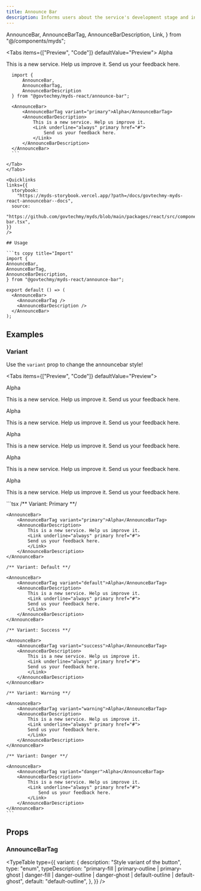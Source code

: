 ```yaml
---
title: Announce Bar
description: Informs users about the service's development stage and includes a link for submitting feedback. The phase banner is typically placed below the navigation menu to display the current status of the service, such as Alpha, Beta, or Maintenance.
---
```


  AnnounceBar,
  AnnounceBarTag,
  AnnounceBarDescription,
  Link,
} from "@/components/myds";

<Tabs items={["Preview", "Code"]} defaultValue="Preview">
  <Tab value="Preview" className="not-prose">
     <AnnounceBar>
        <AnnounceBarTag variant="primary">Alpha</AnnounceBarTag>
        <AnnounceBarDescription>
          <p>
            <span>This is a new service. Help us improve it. </span>
            <Link underline="always" primary href="#">
              <span>Send us your feedback here.</span>
            </Link>
          </p>
        </AnnounceBarDescription>
      </AnnounceBar>
  </Tab>
  <Tab value="Code">
  ```tsx copy
    import { 
        AnnounceBar, 
        AnnounceBarTag, 
        AnnounceBarDescription 
    } from "@govtechmy/myds-react/announce-bar";

    <AnnounceBar>
        <AnnounceBarTag variant="primary">Alpha</AnnounceBarTag>
        <AnnounceBarDescription>
            This is a new service. Help us improve it.
            <Link underline="always" primary href="#">
                Send us your feedback here.
            </Link>
        </AnnounceBarDescription>
    </AnnounceBar>
    ```

  </Tab>
</Tabs>

<Quicklinks
  links={{
    storybook:
      "https://myds-storybook.vercel.app/?path=/docs/govtechmy-myds-react-announcebar--docs",
    source:
      "https://github.com/govtechmy/myds/blob/main/packages/react/src/components/announce-bar.tsx",
  }}
/>

## Usage

```ts copy title="Import"
import {
  AnnounceBar,
  AnnounceBarTag,
  AnnounceBarDescription,
} from "@govtechmy/myds-react/announce-bar";
```

```tsx copy title="Anatomy"
export default () => (
  <AnnounceBar>
    <AnnounceBarTag />
    <AnnounceBarDescription />
  </AnnounceBar>
);
```

## Examples

### Variant

Use the `variant` prop to change the announcebar style!

<Tabs items={["Preview", "Code"]} defaultValue="Preview">
  <Tab value="Preview">
  <div className="space-y-2 not-prose">
    <AnnounceBar>
        <AnnounceBarTag variant="primary">Alpha</AnnounceBarTag>
        <AnnounceBarDescription>
            <p>
            <span>This is a new service. Help us improve it. </span>
            <Link underline="always" primary href="#">
                <span>Send us your feedback here.</span>
            </Link>
            </p>
        </AnnounceBarDescription>
    </AnnounceBar>
    <AnnounceBar>
        <AnnounceBarTag variant="default">Alpha</AnnounceBarTag>
        <AnnounceBarDescription>
            <p>
            <span>This is a new service. Help us improve it. </span>
            <Link underline="always" primary href="#">
                <span>Send us your feedback here.</span>
            </Link>
            </p>
        </AnnounceBarDescription>
    </AnnounceBar>
    <AnnounceBar>
        <AnnounceBarTag variant="success">Alpha</AnnounceBarTag>
        <AnnounceBarDescription>
            <p>
            <span>This is a new service. Help us improve it. </span>
            <Link underline="always" primary href="#">
                <span>Send us your feedback here.</span>
            </Link>
            </p>
        </AnnounceBarDescription>
    </AnnounceBar>
    <AnnounceBar>
        <AnnounceBarTag variant="warning">Alpha</AnnounceBarTag>
        <AnnounceBarDescription>
            <p>
            <span>This is a new service. Help us improve it. </span>
            <Link underline="always" primary href="#">
                <span>Send us your feedback here.</span>
            </Link>
            </p>
        </AnnounceBarDescription>
    </AnnounceBar>
    <AnnounceBar>
        <AnnounceBarTag variant="danger">Alpha</AnnounceBarTag>
        <AnnounceBarDescription>
            <p>
            <span>This is a new service. Help us improve it. </span>
            <Link underline="always" primary href="#">
                <span>Send us your feedback here.</span>
            </Link>
            </p>
        </AnnounceBarDescription>
    </AnnounceBar>
  </div>
  </Tab>
  <Tab value="Code">
  ```tsx
    /** Variant: Primary **/

    <AnnounceBar>
        <AnnounceBarTag variant="primary">Alpha</AnnounceBarTag>
        <AnnounceBarDescription>
            This is a new service. Help us improve it.
            <Link underline="always" primary href="#">
            Send us your feedback here.
            </Link>
        </AnnounceBarDescription>
    </AnnounceBar>

    /** Variant: Default **/

    <AnnounceBar>
        <AnnounceBarTag variant="default">Alpha</AnnounceBarTag>
        <AnnounceBarDescription>
            This is a new service. Help us improve it.
            <Link underline="always" primary href="#">
            Send us your feedback here.
            </Link>
        </AnnounceBarDescription>
    </AnnounceBar>

    /** Variant: Success **/

    <AnnounceBar>
        <AnnounceBarTag variant="success">Alpha</AnnounceBarTag>
        <AnnounceBarDescription>
            This is a new service. Help us improve it.
            <Link underline="always" primary href="#">
            Send us your feedback here.
            </Link>
        </AnnounceBarDescription>
    </AnnounceBar>

    /** Variant: Warning **/

    <AnnounceBar>
        <AnnounceBarTag variant="warning">Alpha</AnnounceBarTag>
        <AnnounceBarDescription>
            This is a new service. Help us improve it.
            <Link underline="always" primary href="#">
            Send us your feedback here.
            </Link>
        </AnnounceBarDescription>
    </AnnounceBar>

    /** Variant: Danger **/

    <AnnounceBar>
        <AnnounceBarTag variant="danger">Alpha</AnnounceBarTag>
        <AnnounceBarDescription>
            This is a new service. Help us improve it.
            <Link underline="always" primary href="#">
                Send us your feedback here.
            </Link>
        </AnnounceBarDescription>
    </AnnounceBar>
    ```

  </Tab>
</Tabs>

## Props

### AnnounceBarTag

<TypeTable
  type={{
    variant: {
      description: "Style variant of the button",
      type: "enum",
      typeDescription:
        "primary-fill | primary-outline | primary-ghost | danger-fill | danger-outline | danger-ghost | default-outline | default-ghost",
      default: "default-outline",
    },
  }}
/>
